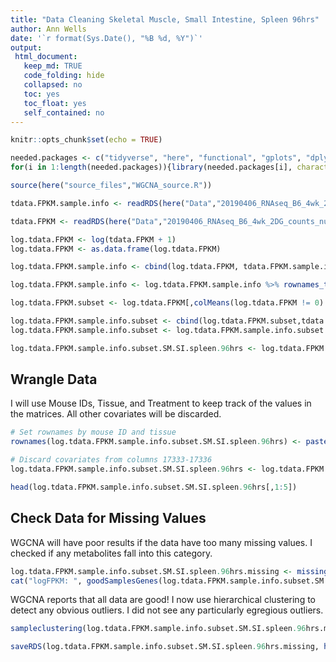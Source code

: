 ```yaml
---
title: "Data Cleaning Skeletal Muscle, Small Intestine, Spleen 96hrs"
author: Ann Wells
date: '`r format(Sys.Date(), "%B %d, %Y")`'
output:
 html_document:
   keep_md: TRUE
   code_folding: hide
   collapsed: no
   toc: yes
   toc_float: yes
   self_contained: no
---
```


```r
knitr::opts_chunk$set(echo = TRUE)

needed.packages <- c("tidyverse", "here", "functional", "gplots", "dplyr", "GeneOverlap", "R.utils", "reshape2","magrittr","data.table", "RColorBrewer","preprocessCore", "ARTool","emmeans", "phia", "gProfileR", "WGCNA")
for(i in 1:length(needed.packages)){library(needed.packages[i], character.only = TRUE)}

source(here("source_files","WGCNA_source.R"))
```

```r
tdata.FPKM.sample.info <- readRDS(here("Data","20190406_RNAseq_B6_4wk_2DG_counts_phenotypes.RData"))

tdata.FPKM <- readRDS(here("Data","20190406_RNAseq_B6_4wk_2DG_counts_numeric.RData"))

log.tdata.FPKM <- log(tdata.FPKM + 1)
log.tdata.FPKM <- as.data.frame(log.tdata.FPKM)

log.tdata.FPKM.sample.info <- cbind(log.tdata.FPKM, tdata.FPKM.sample.info[,27238:27240])

log.tdata.FPKM.sample.info <- log.tdata.FPKM.sample.info %>% rownames_to_column() %>% filter(rowname != "A113") %>% column_to_rownames()

log.tdata.FPKM.subset <- log.tdata.FPKM[,colMeans(log.tdata.FPKM != 0) > 0.5] 

log.tdata.FPKM.sample.info.subset <- cbind(log.tdata.FPKM.subset,tdata.FPKM.sample.info[,27238:27240])
log.tdata.FPKM.sample.info.subset <- log.tdata.FPKM.sample.info.subset %>% rownames_to_column() %>% filter(rowname != "A113") %>% column_to_rownames()

log.tdata.FPKM.sample.info.subset.SM.SI.spleen.96hrs <- log.tdata.FPKM.sample.info.subset %>% rownames_to_column() %>% filter(Tissue %in% c("Skeletal Muscle", "Spleen", "Small Intestine")) %>% filter(Time == "96 hrs") %>% column_to_rownames()
```

Wrangle Data
------------
I will use Mouse IDs, Tissue, and Treatment to keep track of the values in the matrices. All other covariates will be discarded.

```r
# Set rownames by mouse ID and tissue
rownames(log.tdata.FPKM.sample.info.subset.SM.SI.spleen.96hrs) <- paste0(rownames(log.tdata.FPKM.sample.info.subset.SM.SI.spleen.96hrs),":", log.tdata.FPKM.sample.info.subset.SM.SI.spleen.96hrs$Tissue, ":", log.tdata.FPKM.sample.info.subset.SM.SI.spleen.96hrs$Treatment)

# Discard covariates from columns 17333-17336
log.tdata.FPKM.sample.info.subset.SM.SI.spleen.96hrs <- log.tdata.FPKM.sample.info.subset.SM.SI.spleen.96hrs[,-(17333:17335)]

head(log.tdata.FPKM.sample.info.subset.SM.SI.spleen.96hrs[,1:5])
```

Check Data for Missing Values
-----------------------------

WGCNA will have poor results if the data have too many missing values. I checked if any metabolites fall into this category.

```r
log.tdata.FPKM.sample.info.subset.SM.SI.spleen.96hrs.missing <- missing(log.tdata.FPKM.sample.info.subset.SM.SI.spleen.96hrs)
cat("logFPKM: ", goodSamplesGenes(log.tdata.FPKM.sample.info.subset.SM.SI.spleen.96hrs.missing, verbose=0)$allOK, "\n")

```

WGCNA reports that all data are good! I now use hierarchical clustering to detect any obvious outliers. I did not see any particularly egregious outliers.

```r
sampleclustering(log.tdata.FPKM.sample.info.subset.SM.SI.spleen.96hrs.missing)
```

```r
saveRDS(log.tdata.FPKM.sample.info.subset.SM.SI.spleen.96hrs.missing, here("Data","SM.SI.spleen.96hrs","log.tdata.FPKM.sample.info.subset.SM.SI.spleen.96hrs.missing.WGCNA.RData"))
```

